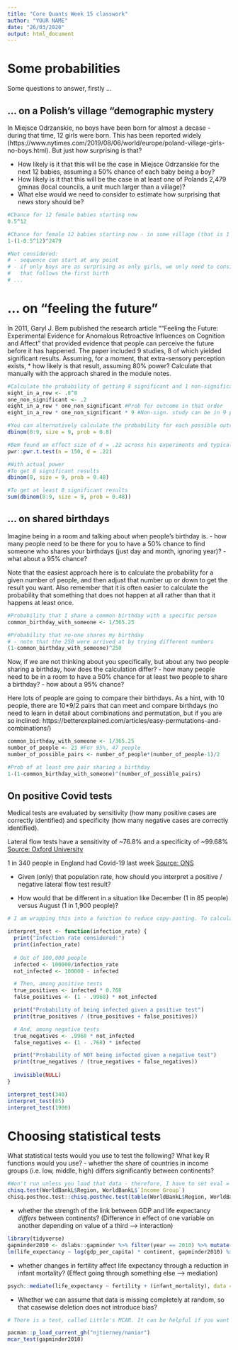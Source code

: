 ```yaml
---
title: "Core Quants Week 15 classwork"
author: "YOUR NAME"
date: "26/03/2020"
output: html_document
---
```


# Some probabilities

Some questions to answer, firstly ...

## ... on a Polish's village "demographic mystery

In Miejsce Odrzanskie, no boys have been born for almost a decase - during that time, 12 girls were born. This has been reported widely (https://www.nytimes.com/2019/08/06/world/europe/poland-village-girls-no-boys.html). But just how surprising is that?

- How likely is it that this will be the case in Miejsce Odrzanskie for the next 12 babies, assuming a 50% chance of each baby being a boy?
- How likely is it that this will be the case in at least one of Polands 2,479 gminas (local councils, a unit much larger than a village)?
- What else would we need to consider to estimate how surprising that news story should be?

```r
#Chance for 12 female babies starting now
0.5^12 

#Chance for female 12 babies starting now - in some village (that is 1 - in no village)
1-(1-0.5^12)^2479 

#Not considered: 
# - sequence can start at any point
# - if only boys are as surprising as only girls, we only need to consider a run of 11
#   that follows the first birth
# ...
```

# ... on "feeling the future"

In 2011, Garyl J. Bem published the research article ""Feeling the Future: Experimental Evidence for Anomalous Retroactive Influences on Cognition and Affect" that provided evidence that people can perceive the future before it has happened. The paper included 9 studies, 8 of which yielded significant results. Assuming, for a moment, that extra-sensory perception exists, 
* how likely is that result, assuming 80% power? Calculate that manually with the approach shared in the module notes.

```r
#Calculate the probability of getting 8 significant and 1 non-significant result manually:
eight_in_a_row <- .8^8
one_non_significant <- .2
eight_in_a_row * one_non_significant #Prob for outcome in that order
eight_in_a_row * one_non_significant * 9 #Non-sign. study can be in 9 positions

#You can alternatively calculate the probability for each possible outcome like this
dbinom(0:9, size = 9, prob = 0.8)

#Bem found an effect size of d = .22 across his experiments and typically used 150 participants or fewer. What power that does give us, assuming the use of a simple t-test? How does that power change the calculation above?
pwr::pwr.t.test(n = 150, d = .22)

#With actual power
#To get 8 significant results
dbinom(8, size = 9, prob = 0.48)

#To get at least 8 significant results
sum(dbinom(8:9, size = 9, prob = 0.48))
```

## ... on shared birthdays

Imagine being in a room and talking about when people's birthday is.
- how many people need to be there for you to have a 50% chance to find someone who shares your birthdays (just day and month, ignoring year)?
- what about a 95% chance?

Note that the easiest approach here is to calculate the probability for a given number of people, and then adjust that number up or down to get the result you want. Also remember that it is often easier to calculate the probability that something that does not happen at all rather than that it happens at least once.


```r
#Probability that I share a common birthday with a specific person
common_birthday_with_someone <- 1/365.25

#Probability that no-one shares my birthday 
# - note that the 250 were arrived at by trying different numbers 
(1-common_birthday_with_someone)^250
```

Now, if we are not thinking about you specifically, but about any two people sharing a birthday, how does the calculation differ?
- how many people need to be in a room to have a 50% chance for at least two people to share a birthday?
- how about a 95% chance?

Here lots of people are going to compare their birthdays. As a hint, with 10 people, there are 10*9/2 pairs that can meet and compare birthdays (no need to learn in detail about combinations and permutation, but if you are so inclined: https://betterexplained.com/articles/easy-permutations-and-combinations/)

```r
common_birthday_with_someone <- 1/365.25
number_of_people <- 23 #For 95%, 47 people
number_of_possible_pairs <- number_of_people*(number_of_people-1)/2 

#Prob of at least one pair sharing a birthday
1-(1-common_birthday_with_someone)^(number_of_possible_pairs)

```

## On positive Covid tests

Medical tests are evaluated by sensitivity (how many positive cases are correctly identified) and specificity (how many negative cases are correctly identified).

Lateral flow tests have a sensitivity of ~76.8% and a specificity of ~99.68% [Source: Oxford University](https://www.ox.ac.uk/news/2020-11-11-oxford-university-and-phe-confirm-lateral-flow-tests-show-high-specificity-and-are)

1 in 340 people in England had Covid-19 last week [Source: ONS](https://www.ons.gov.uk/peoplepopulationandcommunity/healthandsocialcare/conditionsanddiseases/bulletins/coronaviruscovid19infectionsurveypilot/19march2021)

- Given (only) that population rate, how should you interpret a positive / negative lateral flow test result?

- How would that be different in a situation like December (1 in 85 people) versus August (1 in 1,900 people)?


```r
# I am wrapping this into a function to reduce copy-pasting. To calculate without that, just remove the two lines with curly brackets and set the infection_rate variable at the start. However, the rule of three (write a function when copy-pasting results in more than two similar sections) is a good way to avoid mistakes.

interpret_test <- function(infection_rate) {
  print("Infection rate considered:")
  print(infection_rate)
  
  # Out of 100,000 people
  infected <- 100000/infection_rate
  not_infected <- 100000 - infected

  # Then, among positive tests
  true_positives <- infected * 0.768
  false_positives <- (1 - .9968) * not_infected

  print("Probability of being infected given a positive test")
  print(true_positives / (true_positives + false_positives))

  # And, among negative tests
  true_negatives <- .9968 * not_infected
  false_negatives <- (1 - .768) * infected

  print("Probability of NOT being infected given a negative test")
  print(true_negatives / (true_negatives + false_negatives))
  
  invisible(NULL)
}

interpret_test(340)
interpret_test(85)
interpret_test(1900)

```


# Choosing statistical tests

What statistical tests would you use to test the following? What key R functions would you use?
- whether the share of countries in income groups (i.e. low, middle, high) differs significantly between continents?

```r
#Won't run unless you load that data - therefore, I have to set eval = FALSE in this chunk to knit the document
chisq.test(WorldBankL$Region, WorldBankL$`Income Group`)
chisq.posthoc.test::chisq.posthoc.test(table(WorldBankL$Region, WorldBankL$`Income Group`))

```


- whether the strength of the link between GDP and life expectancy *differs* between continents? (Difference in effect of one variable on another depending on value of a third --> interaction)

```r
library(tidyverse)
gapminder2010 <- dslabs::gapminder %>% filter(year == 2010) %>% mutate(gdp_per_capita = gdp/population)
lm(life_expectancy ~ log(gdp_per_capita) * continent, gapminder2010) %>% summary()
```


- whether changes in fertility affect life expectancy through a reduction in infant mortality? (Effect going through something else --> mediation)

```r
psych::mediate(life_expectancy ~ fertility + (infant_mortality), data = gapminder2010)
```


- Whether we can assume that data is missing completely at random, so that casewise deletion does not introduce bias?

```r
# There is a test, called Little's MCAR. It can be helpful if you want to argue that you can safely ignore missing data. At the moment, it is only part of the development version of naniar, which you would need to get from GitHub. It also fails on the gapminder2010 dataset (https://github.com/njtierney/naniar/issues/282) - but feel free to consider it if it works on your data.

pacman::p_load_current_gh("njtierney/naniar")
mcar_test(gapminder2010)

```

